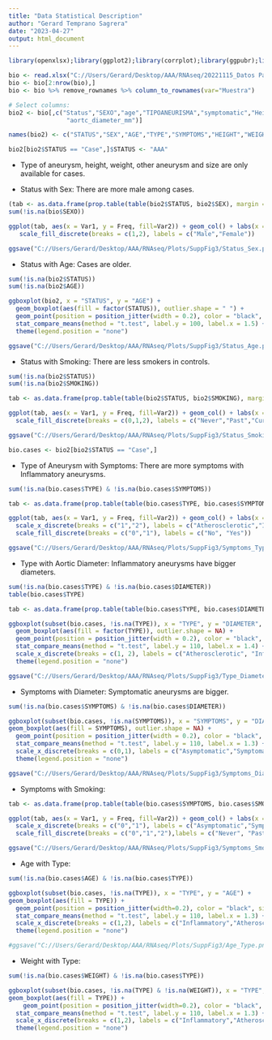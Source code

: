 ```yaml
---
title: "Data Statistical Description"
author: "Gerard Temprano Sagrera"
date: "2023-04-27"
output: html_document
---
```


```r
library(openxlsx);library(ggplot2);library(corrplot);library(ggpubr);library(corrr);library(tidyverse)
```


```r
bio <- read.xlsx("C://Users/Gerard/Desktop/AAA/RNAseq/20221115_Datos Pacientes.xlsx")
bio <- bio[2:nrow(bio),]
bio <- bio %>% remove_rownames %>% column_to_rownames(var="Muestra")

# Select columns:
bio2 <- bio[,c("Status","SEXO","age","TIPOANEURISMA","symptomatic","Height_cm","Weight_Kg","Smoking","other_aneurysm",
                "aortc_diameter_mm")]

names(bio2) <- c("STATUS","SEX","AGE","TYPE","SYMPTOMS","HEIGHT","WEIGHT","SMOKING","O.ANEURYSM","DIAMETER")

bio2[bio2$STATUS == "Case",]$STATUS <- "AAA"
```

- Type of aneurysm, height, weight, other aneurysm and size are only available for cases.

- Status with Sex: There are more male among cases.

```r
(tab <- as.data.frame(prop.table(table(bio2$STATUS, bio2$SEX), margin = 1)))
sum(!is.na(bio$SEXO))

ggplot(tab, aes(x = Var1, y = Freq, fill=Var2)) + geom_col() + labs(x = "STATUS", fill = "Sex") +
   scale_fill_discrete(breaks = c(1,2), labels = c("Male","Female"))

ggsave("C://Users/Gerard/Desktop/AAA/RNAseq/Plots/SuppFig3/Status_Sex.png")
```

- Status with Age: Cases are older.

```r
sum(!is.na(bio2$STATUS))
sum(!is.na(bio2$AGE))

ggboxplot(bio2, x = "STATUS", y = "AGE") +
  geom_boxplot(aes(fill = factor(STATUS)), outlier.shape = " ") +
  geom_point(position = position_jitter(width = 0.2), color = "black", size = 2, alpha = 0.5) +
  stat_compare_means(method = "t.test", label.y = 100, label.x = 1.5) +
  theme(legend.position = "none")

ggsave("C://Users/Gerard/Desktop/AAA/RNAseq/Plots/SuppFig3/Status_Age.png")
```


- Status with Smoking: There are less smokers in controls.

```r
sum(!is.na(bio2$STATUS))
sum(!is.na(bio2$SMOKING))

tab <- as.data.frame(prop.table(table(bio2$STATUS, bio2$SMOKING), margin = 1))

ggplot(tab, aes(x = Var1, y = Freq, fill=Var2)) + geom_col() + labs(x = "STATUS", fill = "Smoking") +
  scale_fill_discrete(breaks = c(0,1,2), labels = c("Never","Past","Currently"))

ggsave("C://Users/Gerard/Desktop/AAA/RNAseq/Plots/SuppFig3/Status_Smoking.png")
```


```r
bio.cases <- bio2[bio2$STATUS == "Case",]
```



- Type of Aneurysm with Symptoms: There are more symptoms with Inflammatory aneurysms.

```r
sum(!is.na(bio.cases$TYPE) & !is.na(bio.cases$SYMPTOMS))

tab <- as.data.frame(prop.table(table(bio.cases$TYPE, bio.cases$SYMPTOMS), margin = 1))

ggplot(tab, aes(x = Var1, y = Freq, fill=Var2)) + geom_col() + labs(x = "Type", fill = "Symptoms") +
  scale_x_discrete(breaks = c("1","2"), labels = c("Atherosclerotic","Inflammatory")) +
  scale_fill_discrete(breaks = c("0","1"), labels = c("No", "Yes"))

ggsave("C://Users/Gerard/Desktop/AAA/RNAseq/Plots/SuppFig3/Symptoms_Type.png")
```


- Type with Aortic Diameter: Inflammatory aneurysms have bigger diameters.

```r
sum(!is.na(bio.cases$TYPE) & !is.na(bio.cases$DIAMETER))
table(bio.cases$TYPE)

tab <- as.data.frame(prop.table(table(bio.cases$TYPE, bio.cases$DIAMETER), margin = 1))

ggboxplot(subset(bio.cases, !is.na(TYPE)), x = "TYPE", y = "DIAMETER", outlier.shape = NA) +
  geom_boxplot(aes(fill = factor(TYPE)), outlier.shape = NA) +
  geom_point(position = position_jitter(width = 0.2), color = "black", size = 2, alpha = 0.5) +
  stat_compare_means(method = "t.test", label.y = 110, label.x = 1.4) +
  scale_x_discrete(breaks = c(1, 2), labels = c("Atherosclerotic", "Inflammatory")) +
  theme(legend.position = "none")

ggsave("C://Users/Gerard/Desktop/AAA/RNAseq/Plots/SuppFig3/Type_Diameter.png")
```


- Symptoms with Diameter: Symptomatic aneurysms are bigger.

```r
sum(!is.na(bio.cases$SYMPTOMS) & !is.na(bio.cases$DIAMETER))

ggboxplot(subset(bio.cases, !is.na(SYMPTOMS)), x = "SYMPTOMS", y = "DIAMETER", outlier.shape = NA) +
geom_boxplot(aes(fill = SYMPTOMS), outlier.shape = NA) +
  geom_point(position = position_jitter(width = 0.2), color = "black", size = 2, alpha = 0.5) +
  stat_compare_means(method = "t.test", label.y = 110, label.x = 1.3) +
  scale_x_discrete(breaks = c(0,1), labels = c("Asymptomatic","Symptomatic")) +
  theme(legend.position = "none")

ggsave("C://Users/Gerard/Desktop/AAA/RNAseq/Plots/SuppFig3/Symptoms_Diameter.png")
```



- Symptoms with Smoking:

```r
tab <- as.data.frame(prop.table(table(bio.cases$SYMPTOMS, bio.cases$SMOKING)))

ggplot(tab, aes(x = Var1, y = Freq, fill=Var2)) + geom_col() + labs(x = "Smoking Status", fill = "Symptoms") +
  scale_x_discrete(breaks = c("0","1"), labels = c("Asymptomatic","Symptomatic")) +
  scale_fill_discrete(breaks = c("0","1","2"),labels = c("Never", "Past", "Present"))

ggsave("C://Users/Gerard/Desktop/AAA/RNAseq/Plots/SuppFig3/Symptoms_Smoking.png")
```


- Age with Type:

```r
sum(!is.na(bio.cases$AGE) & !is.na(bio.cases$TYPE))

ggboxplot(subset(bio.cases, !is.na(TYPE)), x = "TYPE", y = "AGE") +
geom_boxplot(aes(fill = TYPE)) +
  geom_point(position = position_jitter(width=0.2), color = "black", size = 2, alpha = 0.5) +
  stat_compare_means(method = "t.test", label.y = 110, label.x = 1.3) +
  scale_x_discrete(breaks = c(1,2), labels = c("Inflammatory","Atherosclerotic")) +
  theme(legend.position = "none")

#ggsave("C://Users/Gerard/Desktop/AAA/RNAseq/Plots/SuppFig3/Age_Type.png")
```


- Weight with Type:

```r
sum(!is.na(bio.cases$WEIGHT) & !is.na(bio.cases$TYPE))

ggboxplot(subset(bio.cases, !is.na(TYPE) & !is.na(WEIGHT)), x = "TYPE", y = "WEIGHT") +
geom_boxplot(aes(fill = TYPE)) +
    geom_point(position = position_jitter(width=0.2), color = "black", size = 2, alpha = 0.5) +
  stat_compare_means(method = "t.test", label.y = 110, label.x = 1.3) +
  scale_x_discrete(breaks = c(1,2), labels = c("Inflammatory","Atherosclerotic")) +
  theme(legend.position = "none")
```



